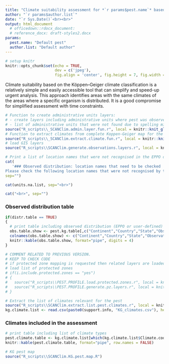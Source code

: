 ```yaml
---
title: "Climate suitability assessment for *`r params$pest.name`* based on the Köppen–Geiger climate classification"
author: "`r params$author.list`"
date: "`r Sys.Date()`<br><br>"
output: html_document
  # officedown::rdocx_document:
  # reference_docx: draft-styles2.docx
params:
  pest.name: "Default pest"
  author.list: "Default author"
---
```


```r
# setup knitr
knitr::opts_chunk$set(echo = TRUE,
                      dev = c('jpeg'),
                      fig.align = 'center', fig.height = 7, fig.width = 10)
```
Climate suitability based on the Köppen–Geiger climate classification is a relatively simple and easily accessible tool that can simplify and speed-up urgent analysis. This approach identifies areas with the same climates of the areas where a specific organism is distributed. It is a good compromise for simplified assessment with time constraints.<br>

```r
# Function to create administrative units layers: 
# - create layers including administrative units where pest was observed
# - list of administrative units that were not found due to spelling mistakes, different naming conventions, different enconding, etc...
source("R_scripts\\_SCANClim.admin.layer.fun.r", local = knitr::knit_global())
# Function to extract climates from complete Koppen-Geiger map for the administrative units or points where pest was observed
source("R_scripts\\_SCANClim.extract.climate.fun.r", local = knitr::knit_global())
# load GIS layers
source("R_scripts\\SCANClim.generate.observations.layers.r", local = knitr::knit_global())
```

```r
# Print a list of location names that were not recognised in the EPPO or in the FAO GAUL list of locations
cat(
   '### Observed distribution: location names that need to be checked
Please check the following location names that were not recognised by the system:<br>', 
sep="")

cat(units.na.list, sep="<br>")

cat("<br>", sep="")
```

### Observed distribution table<br>

```r
if(distr.table == TRUE)
{
  # print table including observed distribution (EPPO or user-defined)
  obs.table.show <- pest.kg.table[,c("Continent","Country","State","Observation", "admin.source", "lat", "long")]
  colnames(obs.table.show) <- c("Continent","Country","State","Observation", "Admin source", "Lat", "Long")
  knitr::kable(obs.table.show, format="pipe", digits = 4)
}

# COMMENT RELATED TO PREVIOUS VERSION. 
# KEEP TO CHECK CODE
# if protected zone mapping is requested then related layers are loaded
# load list of protected zones
# if(i.include.protected.zones == "yes")
# {
#   source("R_scripts\\PEST.PROFILE.load.protected.zones.r", local = knitr::knit_global())
#   source("R_scripts\\PEST.PROFILE.generate.pz.layers.r", local = knitr::knit_global())
# }

# Extract the list of climates relevant for the pest
source("R_scripts\\SCANClim.extract.list.pest.climates.r", local = knitr::knit_global())
kg.climate.list <- read.csv(paste0(support.info, "KG_climates.csv"), header = TRUE, stringsAsFactors = FALSE, fileEncoding="UTF-8-BOM")

```

<!---BLOCK_LANDSCAPE_START--->
### Climates included in the assessment<br>

```r
# print table including list of climate types
pest.climate.table <- kg.climate.list[which(kg.climate.list$Climate.code %in% pest.climates.list),]
knitr::kable(pest.climate.table, format="pipe", row.names = FALSE)

```
 <!---BLOCK_LANDSCAPE_STOP--->

<!---BLOCK_LANDSCAPE_START--->
```r
# KG pest map
source("R_scripts\\SCANClim.KG.pest.map.R")
```
 <!---BLOCK_LANDSCAPE_STOP--->


